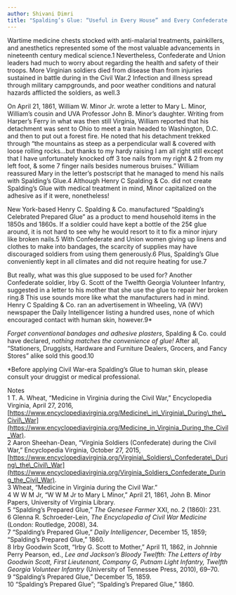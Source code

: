 ```yaml
---
author: Shivani Dimri
title: "Spalding’s Glue: “Useful in Every House” and Every Confederate Campground?"
---
```

Wartime medicine chests stocked with anti-malarial treatments, painkillers, and anesthetics represented some of the most valuable advancements in nineteenth century medical science.1 Nevertheless, Confederate and Union leaders had much to worry about regarding the health and safety of their troops. More Virginian soldiers died from disease than from injuries sustained in battle during in the Civil War.2 Infection and illness spread through military campgrounds, and poor weather conditions and natural hazards afflicted the soldiers, as well.3

On April 21, 1861, William W. Minor Jr. wrote a letter to Mary L. Minor, William’s cousin and UVA Professor John B. Minor’s daughter. Writing from Harper’s Ferry in what was then still Virginia, William reported that his detachment was sent to Ohio to meet a train headed to Washington, D.C. and then to put out a forest fire. He noted that his detachment trekked through “the mountains as steep as a perpendicular wall & covered with loose rolling rocks…but thanks to my hardy raising I am all right still except that I have unfortunately knocked off 3 toe nails from my right & 2 from my left foot, & some 7 finger nails besides numerous bruises.” William reassured Mary in the letter’s postscript that he managed to mend his nails with Spalding’s Glue.4 Although Henry C Spalding & Co. did not create Spalding’s Glue with medical treatment in mind, Minor capitalized on the adhesive as if it were, nonetheless!

New York-based Henry C. Spalding & Co. manufactured “Spalding’s Celebrated Prepared Glue” as a product to mend household items in the 1850s and 1860s. If a soldier could have kept a bottle of the 25¢ glue around, it is not hard to see why he would resort to it to fix a minor injury like broken nails.5 With Confederate and Union women giving up linens and clothes to make into bandages, the scarcity of supplies may have discouraged soldiers from using them generously.6 Plus, Spalding’s Glue conveniently kept in all climates and did not require heating for use.7

But really, what was this glue supposed to be used for? Another Confederate soldier, Irby G. Scott of the Twelfth Georgia Volunteer Infantry, suggested in a letter to his mother that she use the glue to repair her broken ring.8 This use sounds more like what the manufacturers had in mind. Henry C Spalding & Co. ran an advertisement in Wheeling, VA (WV) newspaper the Daily Intelligencer listing a hundred uses, none of which encouraged contact with human skin, however.9\*

_Forget conventional bandages and adhesive plasters_, Spalding & Co. could have declared, _nothing matches the convenience of glue!_ After all, “Stationers, Druggists, Hardware and Furniture Dealers, Grocers, and Fancy Stores” alike sold this good.10

\*Before applying Civil War-era Spalding’s Glue to human skin, please consult your druggist or medical professional.

Notes  
1 T. A. Wheat, “Medicine in Virginia during the Civil War,” Encyclopedia Virginia, April 27, 2016, [https://www.encyclopediavirginia.org/Medicine\_in\_Virginia\_During\_the\_Civil\_War](https://www.encyclopediavirginia.org/Medicine_in_Virginia_During_the_Civil_War).  
2 Aaron Sheehan-Dean, “Virginia Soldiers (Confederate) during the Civil War,” Encyclopedia Virginia, October 27, 2015, [https://www.encyclopediavirginia.org/Virginia\_Soldiers\_Confederate\_During\_the\_Civil\_War](https://www.encyclopediavirginia.org/Virginia_Soldiers_Confederate_During_the_Civil_War).  
3 Wheat, “Medicine in Virginia during the Civil War.”  
4 W W M Jr, “W W M Jr to Mary L Minor,” April 21, 1861, John B. Minor Papers, University of Virginia Library.  
5 “Spalding’s Prepared Glue,” _The Genesee Farmer_ XXI, no. 2 (1860): 231.  
6 Glenna R. Schroeder-Lein, _The Encyclopedia of Civil War Medicine_ (London: Routledge, 2008), 34.  
7 “Spalding’s Prepared Glue,” _Daily Intelligencer_, December 15, 1859; “Spalding’s Prepared Glue,” 1860.  
8 Irby Goodwin Scott, “Irby G. Scott to Mother,” April 11, 1862, in Johnnie Perry Pearson, ed., _Lee and Jackson’s Bloody Twelfth: The Letters of Irby Goodwin Scott, First Lieutenant, Company G, Putnam Light Infantry, Twelfth Georgia Volunteer Infantry_ (University of Tennessee Press, 2010), 69–70.  
9 “Spalding’s Prepared Glue,” December 15, 1859.  
10 “Spalding’s Prepared Glue”; “Spalding’s Prepared Glue,” 1860.